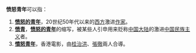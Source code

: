 '''愤怒青年'''可以指：

#'''[[愤怒的青年|愤怒的青年]]'''，20世纪50年代以来的[[西方|西方]]激进[[作家|作家]]。
#'''[[愤青|愤青]]'''，'''[[愤怒的青年|愤怒的青年]]'''的缩写，被某些人引申用来贬称[[中国大陆|中国大陆]]的激进[[中国民族主义|中国民族主义]]者。
#'''[[憤怒青年_(電影)|憤怒青年]]'''，香港電影，由[[桂治洪|桂治洪]]、[[張徹|張徹]]兩人合導。
{{disambig|Cat=四字消歧义}}